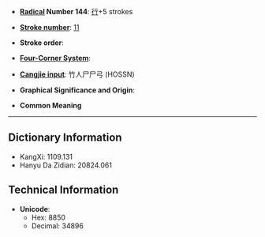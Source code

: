 * '''[[Wiktionary:Chinese radical index| Radical]] Number 144''': [[Wiktionary:Chinese radical index 行|行]]+5 strokes

* '''[[Wiktionary:Chinese total strokes index|Stroke number]]''': [[Wiktionary:Chinese total strokes index 11|11]]

* '''Stroke order''': 

* '''[[Wiktionary:Chinese four corner index|Four-Corner System]]''': 

* '''[[Wiktionary:Chinese Cangjie index|Cangjie input]]''': 竹人尸尸弓 (HOSSN)

* '''Graphical Significance and Origin''': 

* '''Common Meaning'''

----

== Dictionary Information ==

* KangXi: 1109.131
* Hanyu Da Zidian: 20824.061

== Technical Information ==

* '''Unicode''':
** Hex: 8850
** Decimal: 34896